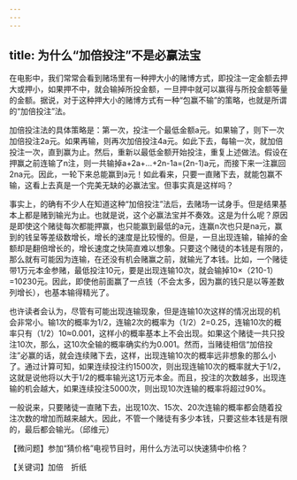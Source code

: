 ```yaml
---
---
---
```

title: 为什么“加倍投注”不是必赢法宝
---




在电影中，我们常常会看到赌场里有一种押大小的赌博方式，即投注一定金额去押大或押小，如果押不中，就会输掉所投金额，一旦押中就可以赢得与所投金额等量的金额。据说，对于这种押大小的赌博方式有一种“包赢不输”的策略，也就是所谓的“加倍投注”法。

加倍投注法的具体策略是：第一次，投注一个最低金额a元。如果输了，则下一次加倍投注2a元。如果再输，则再次加倍投注4a元。如此下去，每输一次，就加倍投注一次，直到赢为止。然后，重新以最低金额开始投注，重复上述做法。假设在押赢之前连输了n注，则一共输掉a+2a+…+2n-1a=(2n-1)a元，而接下来一注赢回2na元。因此，一轮下来总能赢到a元！如此看来，只要一直赌下去，就能包赢不输，这看上去真是一个完美无缺的必赢法宝。但事实真是这样吗？

事实上，的确有不少人在知道这种“加倍投注”法后，去赌场一试身手。但是结果基本上都是赌到输光为止。也就是说，这个必赢法宝并不奏效。这是为什么呢？原因是即使这个赌徒每次都能押赢，也只能赢到最低的a元，连赢n次也只是na元，赢到的钱呈等差级数增长，增长的速度是比较慢的。但是，一旦出现连输，输掉的金额却是翻倍增长的，增长速度之快简直难以想象。只要这个赌徒的本钱是有限的，那么就有可能因为连输，在还没有机会赌赢之前，就输光了本钱。比如，一个赌徒带1万元本金参赌，最低投注10元，要是出现连输10次，就会输掉10×（210-1）=10230元。因此，即使他前面赢了一点钱（不会太多，因为赢的钱只是以等差数列增长），也基本输得精光了。



也许读者会认为，尽管有可能出现连输现象，但是连输10次这样的情况出现的机会非常小。输1次的概率为1/2，连输2次的概率为（1/2）2=0.25，连输10次的概率只有（1/2）10≈0.001，这样小的概率基本上不会出现。如果这个赌徒一共只投注10次，那么，这10次全输的概率确实约为0.001。然而，当赌徒相信“加倍投注”必赢的话，就会连续赌下去，这样，出现连输10次的概率远非想象的那么小了。通过计算可知，如果连续投注约1500次，则出现连输10次的概率就大于1/2，这就是说他将以大于1/2的概率输光这1万元本金。而且，投注的次数越多，出现连输的机会越大，如果连续投注5000次，则出现10次连输的概率将超过90%。

一般说来，只要赌徒一直赌下去，出现10次、15次、20次连输的概率都会随着投注次数的增加而越来越大。因此，不管一个赌徒有多少本钱，只要这些本钱是有限的，最后都会输光。（邱维元）

【微问题】参加“猜价格”电视节目时，用什么方法可以快速猜中价格？

【关键词】加倍　折纸